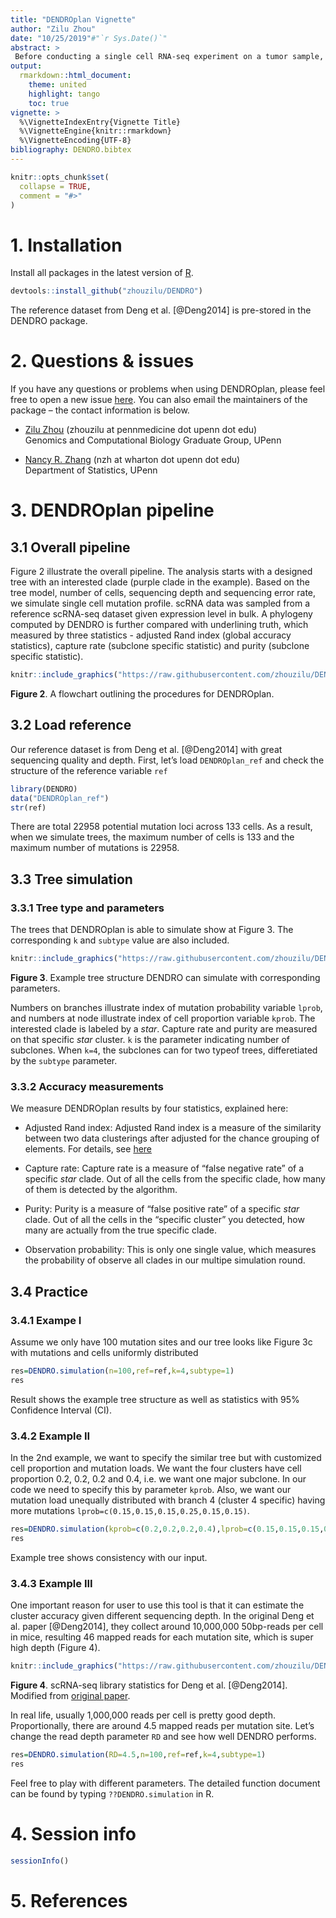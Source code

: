 ```yaml
---
title: "DENDROplan Vignette"
author: "Zilu Zhou"
date: "10/25/2019"#"`r Sys.Date()`"
abstract: >
 Before conducting a single cell RNA-seq experiment on a tumor sample, it is important to project how subclone detection power depends on the number of cells sequenced and the coverage per cell. To facilitate experiment design, we developed a tool, **DENDROplan** (Figure 2), that  predicts the expected clustering accuracy by DENDRO given sequencing parameters.  Given a tree structure and a target accuracy, **DENDROplan** computes the necessary read depth and number of cells needed based on the spike-in procedure described above. For more detail, please check our [biorixv preprint](www.rstudio.com)
output:
  rmarkdown::html_document:
    theme: united
    highlight: tango
    toc: true
vignette: >
  %\VignetteIndexEntry{Vignette Title}
  %\VignetteEngine{knitr::rmarkdown}
  %\VignetteEncoding{UTF-8}
bibliography: DENDRO.bibtex
---
```


```r
knitr::opts_chunk$set(
  collapse = TRUE,
  comment = "#>"
)
```

# 1. Installation
Install all packages in the latest version of [R](https://www.r-project.org/).
```r
devtools::install_github("zhouzilu/DENDRO")
```

The reference dataset from Deng et al. [@Deng2014] is pre-stored in the DENDRO package.

# 2. Questions & issues
If you have any questions or problems when using DENDROplan, please feel free to open a new issue [here](https://github.com/zhouzilu/DENDRO/issues). You can also email the maintainers of the package -- the contact information is below.

* [Zilu Zhou](https://statistics.wharton.upenn.edu/profile/zhouzilu/) (zhouzilu at pennmedicine dot upenn dot edu)
  <br>
  Genomics and Computational Biology Graduate Group, UPenn

* [Nancy R. Zhang](https://statistics.wharton.upenn.edu/profile/nzh/) (nzh at wharton dot upenn dot edu)
  <br>
  Department of Statistics, UPenn

# 3. DENDROplan pipeline
## 3.1 Overall pipeline

Figure 2 illustrate the overall pipeline. The analysis starts with a designed tree with an interested clade (purple clade in the example). Based on the tree model, number of cells, sequencing depth and sequencing error rate, we simulate single cell mutation profile. scRNA data was sampled from a reference scRNA-seq dataset given expression level in bulk. A phylogeny computed by DENDRO is further compared with underlining truth, which measured by three statistics - adjusted Rand index (global accuracy statistics), capture rate (subclone specific statistic) and purity (subclone specific statistic). 
```r
knitr::include_graphics("https://raw.githubusercontent.com/zhouzilu/DENDRO/master/figure/Pkg_FIG-02.jpg")
```
  **Figure 2**. A flowchart outlining the procedures for DENDROplan. 

## 3.2 Load reference
Our reference dataset is from Deng et al. [@Deng2014] with great sequencing quality and depth. First, let's load `DENDROplan_ref` and check the structure of the reference variable `ref`

```r
library(DENDRO)
data("DENDROplan_ref")
str(ref)
```

There are total 22958 potential mutation loci across 133 cells. As a result, when we simulate trees, the maximum number of cells is 133 and the maximum number of mutations is 22958.

## 3.3  Tree simulation
### 3.3.1 Tree type and parameters

The trees that DENDROplan is able to simulate show at Figure 3. The corresponding `k` and `subtype` value are also included. 

```r
knitr::include_graphics("https://raw.githubusercontent.com/zhouzilu/DENDRO/master/figure/Pkg_FIG-03.jpg")
```

  **Figure 3**. Example tree structure DENDRO can simulate with corresponding parameters.

Numbers on branches illustrate index of mutation probability variable `lprob`, and numbers at node illustrate index of cell proportion variable `kprob`. The interested clade is labeled by a *star*. Capture rate and purity are measured on that specific *star* cluster. `k` is the parameter indicating number of subclones. When `k=4`, the subclones can for two typeof trees, differetiated by the `subtype` parameter.

### 3.3.2 Accuracy measurements

We measure DENDROplan results by four statistics, explained here:

* Adjusted Rand index: Adjusted Rand index is a measure of the similarity between two data clusterings after adjusted for the chance grouping of elements. For details, see [here](https://en.wikipedia.org/wiki/Rand_index)

* Capture rate: Capture rate is a measure of “false negative rate” of a specific *star* clade. Out of all the cells from the specific clade, how many of them is detected by the algorithm.

* Purity: Purity is a measure of “false positive rate” of a specific *star* clade. Out of all the cells in the “specific cluster” you detected, how many are actually from the true specific clade.

* Observation probability: This is only one single value, which measures the probability of observe all clades in our multipe simulation round.

## 3.4 Practice
### 3.4.1 Exampe I

Assume we only have 100 mutation sites and our tree looks like Figure 3c with mutations and cells uniformly distributed

```r
res=DENDRO.simulation(n=100,ref=ref,k=4,subtype=1)
res
```

Result shows the example tree structure as well as statistics with 95% Confidence Interval (CI).

### 3.4.2 Example II

In the 2nd example, we want to specify the similar tree but with customized cell proportion and mutation loads. We want the four clusters have cell proportion 0.2, 0.2, 0.2 and 0.4, i.e. we want one major subclone. In our code we need to specify this by parameter `kprob`. Also, we want our mutation load unequally distributed with branch 4 (cluster 4 specific) having more mutations `lprob=c(0.15,0.15,0.15,0.25,0.15,0.15)`.

```r
res=DENDRO.simulation(kprob=c(0.2,0.2,0.2,0.4),lprob=c(0.15,0.15,0.15,0.25,0.15,0.15),n=100,ref=ref,k=4,subtype=1)
res
```

Example tree shows consistency with our input.

### 3.4.3 Example III

One important reason for user to use this tool is that it can estimate the cluster accuracy given different sequencing depth. In the original Deng et al. paper [@Deng2014], they collect around 10,000,000 50bp-reads per cell in mice, resulting 46 mapped reads for each mutation site, which is super high depth (Figure 4). 

```r
knitr::include_graphics("https://raw.githubusercontent.com/zhouzilu/DENDRO/master/figure/deng_stat-04.jpg")
```

  **Figure 4**. scRNA-seq library statistics for Deng et al. [@Deng2014]. Modified from [original paper](http://science.sciencemag.org/content/sci/suppl/2014/01/09/343.6167.193.DC1/Deng-SM.pdf).

In real life, usually 1,000,000 reads per cell is pretty good depth. Proportionally, there are around 4.5 mapped reads per mutation site. Let's change the read depth parameter `RD` and see how well DENDRO performs.

```r
res=DENDRO.simulation(RD=4.5,n=100,ref=ref,k=4,subtype=1)
res
```

Feel free to play with different parameters. The detailed function document can be found by typing `??DENDRO.simulation` in R.

# 4. Session info

```r
sessionInfo()
```

# 5. References


